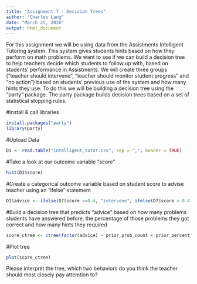 ```yaml
---
title: "Assignment 7 - Decision Trees"
author: "Charles Lang"
date: "March 25, 2016"
output: html_document
---
```

For this assignment we will be using data from the Assistments Intelligent Tutoring system. This system gives students hints based on how they perform on math problems. We want to see if we can build a decision tree to help teachers decide which students to follow up with, based on students' performance in Assistments. We will create three groups ("teacher should intervene", "teacher should monitor student progress" and "no action") based on students' previous use of the system and how many hints they use. To do this we will be building a decision tree using the "party" package. The party package builds decision trees based on a set of statistical stopping rules.

#Install & call libraries
```r
install.packages("party")
library(party)
```

#Upload Data
```r
D1 <- read.table("intelligent_tutor.csv", sep = ",", header = TRUE)
```

#Take a look at our outcome variable "score"
```r
hist(D1$score)
```

#Create a categorical outcome variable based on student score to advise teacher using an "ifelse" statement
```r
D1$advice <- ifelse(D7$score <=0.4, "intervene", ifelse(D7$score > 0.4 & D7$score <=0.8, "monitor", "no action"))
```

#Build a decision tree that predicts "advice" based on how many problems students have answered before, the percentage of those problems they got correct and how many hints they required
```r
score_ctree <- ctree(factor(advice) ~ prior_prob_count + prior_percent_correct + hints, D1)
```

#Plot tree
```r
plot(score_ctree)
```

Please interpret the tree, which two behaviors do you think the teacher should most closely pay attemtion to?
